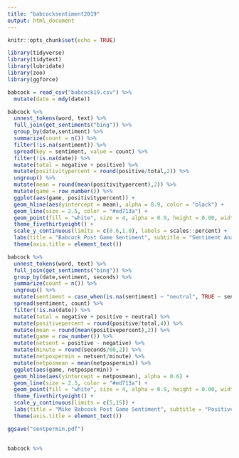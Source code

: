 ---
title: "babcocksentiment2019"
output: html_document
---

```{r setup, include=FALSE}
knitr::opts_chunk$set(echo = TRUE)
```

```{r}
library(tidyverse)
library(tidytext)
library(lubridate)
library(zoo)
library(ggforce)
```

```{r}
babcock = read_csv("babcock19.csv") %>% 
  mutate(date = mdy(date))
```

```{r}
babcock %>%
  unnest_tokens(word, text) %>% 
  full_join(get_sentiments("bing")) %>% 
  group_by(date,sentiment) %>% 
  summarize(count = n()) %>% 
  filter(!is.na(sentiment)) %>% 
  spread(key = sentiment, value = count) %>% 
  filter(!is.na(date)) %>% 
  mutate(total = negative + positive) %>% 
  mutate(positivitypercent = round(positive/total,2)) %>% 
  ungroup() %>% 
  mutate(mean = round(mean(positivitypercent),2)) %>% 
  mutate(game = row_number()) %>% 
  ggplot(aes(game, positivitypercent)) +
  geom_hline(aes(yintercept = mean), alpha = 0.9, color = "black") +
  geom_line(size = 2.5, color = "#ed713a") +
  geom_point(fill = "white", size = 4, alpha = 0.9, height = 0.00, width = 0.1, shape = 21, stroke = 1.5, color = "black") +
  theme_fivethirtyeight() +
  scale_y_continuous(limits = c(0.6,1.0), labels = scales::percent) +
  labs(title = "Babcock Post Game Sentiment", subtitle = "Sentiment Analysis of Post Game Transcripts", caption = "Chart by @MackinawStats", x = "Game", y = "Positive/Negative Share") +
  theme(axis.title = element_text())
```
```{r}
babcock %>%
  unnest_tokens(word, text) %>% 
  full_join(get_sentiments("bing")) %>% 
  group_by(date,sentiment, seconds) %>% 
  summarize(count = n()) %>% 
  ungroup() %>% 
  mutate(sentiment = case_when(is.na(sentiment) ~ "neutral", TRUE ~ sentiment)) %>% 
  spread(sentiment, count) %>% 
  filter(!is.na(date)) %>% 
  mutate(total = negative + positive + neutral) %>% 
  mutate(positivepercent = round(positive/total,4)) %>% 
  mutate(mean = round(mean(positivepercent),2)) %>% 
  mutate(game = row_number()) %>% 
  mutate(netsent = positive - negative) %>% 
  mutate(minute = round(seconds/60,2)) %>% 
  mutate(netpospermin = netsent/minute) %>% 
  mutate(netposmean = mean(netpospermin)) %>% 
  ggplot(aes(game, netpospermin)) +
  geom_hline(aes(yintercept = netposmean), alpha = 0.6) +
  geom_line(size = 2.5, color = "#ed713a") +
  geom_point(fill = "white", size = 4, alpha = 0.9, height = 0.00, width = 0.1, shape = 21, stroke = 1.5, color = "black") +
  theme_fivethirtyeight() +
  scale_y_continuous(limits = c(5,15)) +
  labs(title = "Mike Babcock Post Game Sentiment", subtitle = "Positive Words Per Minute From Post Game Transcripts", caption = "Chart by @MackinawStats", x = "Game", y = "Positive Words Per Minute") +
  theme(axis.title = element_text())

ggsave("sentpermin.pdf")
 
```
```{r}
babcock %>% 
  
```




